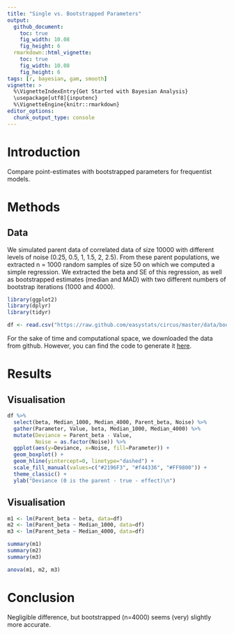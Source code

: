 ```yaml
---
title: "Single vs. Bootstrapped Parameters"
output: 
  github_document:
    toc: true
    fig_width: 10.08
    fig_height: 6
  rmarkdown::html_vignette:
    toc: true
    fig_width: 10.08
    fig_height: 6
tags: [r, bayesian, gam, smooth]
vignette: >
  %\VignetteIndexEntry{Get Started with Bayesian Analysis}
  \usepackage[utf8]{inputenc}
  %\VignetteEngine{knitr::rmarkdown}
editor_options: 
  chunk_output_type: console
---
```


# Introduction

Compare point-estimates with bootstrapped parameters for frequentist models.

# Methods

## Data

We simulated parent data of correlated data of size 10000 with different levels of noise (0.25, 0.5, 1, 1.5, 2, 2.5). From these parent populations, we extracted n = 1000 random samples of size 50 on which we computed a simple regression. We extracted the beta and SE of this regression, as well as bootstrapped estimates (median and MAD) with two different numbers of bootstrap iterations (1000 and 4000).

```r
library(ggplot2)
library(dplyr)
library(tidyr)

df <- read.csv("https://raw.github.com/easystats/circus/master/data/bootstrapped.csv")
```

For the sake of time and computational space, we downloaded the data from github. However, you can find the code to generate it [here](https://easystats.github.io/circus/articles/bootstrapped.html).

# Results

## Visualisation
```r
df %>% 
  select(beta, Median_1000, Median_4000, Parent_beta, Noise) %>% 
  gather(Parameter, Value, beta, Median_1000, Median_4000) %>% 
  mutate(Deviance = Parent_beta - Value,
         Noise = as.factor(Noise)) %>% 
  ggplot(aes(y=Deviance, x=Noise, fill=Parameter)) +
  geom_boxplot() +
  geom_hline(yintercept=0, linetype="dashed") +
  scale_fill_manual(values=c("#2196F3", "#f44336", "#FF9800")) +
  theme_classic() +
  ylab("Deviance (0 is the parent - true - effect)\n")
```


## Visualisation
```r
m1 <- lm(Parent_beta ~ beta, data=df)
m2 <- lm(Parent_beta ~ Median_1000, data=df)
m3 <- lm(Parent_beta ~ Median_4000, data=df)

summary(m1)
summary(m2)
summary(m3)

anova(m1, m2, m3)
```

# Conclusion 

Negligible difference, but bootstrapped (n=4000) seems (very) slightly more accurate.
